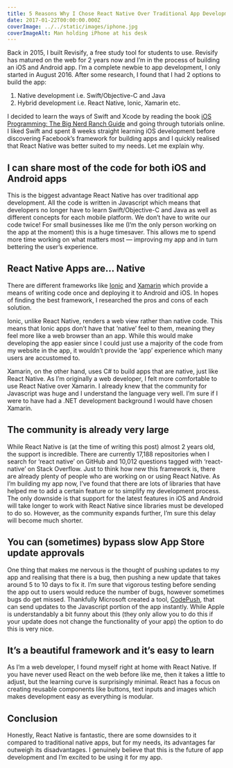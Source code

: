 ```yaml
---
title: 5 Reasons Why I Chose React Native Over Traditional App Development
date: 2017-01-22T00:00:00.000Z
coverImage: ../../static/images/iphone.jpg
coverImageAlt: Man holding iPhone at his desk
---
```


Back in 2015, I built Revisify, a free study tool for students to use. Revisify has matured on the web for 2 years now and I’m in the process of building an iOS and Android app. I’m a complete newbie to app development, I only started in August 2016. After some research, I found that I had 2 options to build the app:

1.  Native development i.e. Swift/Objective-C and Java
2.  Hybrid development i.e. React Native, Ionic, Xamarin etc.

I decided to learn the ways of Swift and Xcode by reading the book [iOS Programming: The Big Nerd Ranch Guide](http://amzn.eu/1SjzQhK) and going through tutorials online. I liked Swift and spent 8 weeks straight learning iOS development before discovering Facebook’s framework for building apps and I quickly realised that React Native was better suited to my needs. Let me explain why.

## I can share most of the code for both iOS and Android apps

This is the biggest advantage React Native has over traditional app development. All the code is written in Javascript which means that developers no longer have to learn Swift/Objective-C and Java as well as different concepts for each mobile platform. We don’t have to write our code twice! For small businesses like me (I’m the only person working on the app at the moment) this is a huge timesaver. This allows me to spend more time working on what matters most — improving my app and in turn bettering the user’s experience.

## React Native Apps are… Native

There are different frameworks like [Ionic](https://www.ionicframwork.com) and [Xamarin](https://ionicframework.com) which provide a means of writing code once and deploying it to Android and iOS. In hopes of finding the best framework, I researched the pros and cons of each solution.

Ionic, unlike React Native, renders a web view rather than native code. This means that Ionic apps don’t have that ‘native’ feel to them, meaning they feel more like a web browser than an app. While this would make developing the app easier since I could just use a majority of the code from my website in the app, it wouldn’t provide the ‘app’ experience which many users are accustomed to.

Xamarin, on the other hand, uses C# to build apps that are native, just like React Native. As I’m originally a web developer, I felt more comfortable to use React Native over Xamarin. I already knew that the community for Javascript was huge and I understand the language very well. I’m sure if I were to have had a .NET development background I would have chosen Xamarin.

## The community is already very large

While React Native is (at the time of writing this post) almost 2 years old, the support is incredible. There are currently 17,188 repositories when I search for ‘react native’ on GitHub and 10,012 questions tagged with ‘react-native’ on Stack Overflow. Just to think how new this framework is, there are already plenty of people who are working on or using React Native. As I’m building my app now, I’ve found that there are lots of libraries that have helped me to add a certain feature or to simplify my development process. The only downside is that support for the latest features in iOS and Android will take longer to work with React Native since libraries must be developed to do so. However, as the community expands further, I’m sure this delay will become much shorter.

## You can (sometimes) bypass slow App Store update approvals

One thing that makes me nervous is the thought of pushing updates to my app and realising that there is a bug, then pushing a new update that takes around 5 to 10 days to fix it. I’m sure that vigorous testing before sending the app out to users would reduce the number of bugs, however sometimes bugs do get missed. Thankfully Microsoft created a tool, [CodePush](https://microsoft.github.io/code-push/), that can send updates to the Javascript portion of the app instantly. While Apple is understandably a bit funny about this (they only allow you to do this if your update does not change the functionality of your app) the option to do this is very nice.

## It’s a beautiful framework and it’s easy to learn

As I’m a web developer, I found myself right at home with React Native. If you have never used React on the web before like me, then it takes a little to adjust, but the learning curve is surprisingly minimal. React has a focus on creating reusable components like buttons, text inputs and images which makes development easy as everything is modular.

## Conclusion

Honestly, React Native is fantastic, there are some downsides to it compared to traditional native apps, but for my needs, its advantages far outweigh its disadvantages. I genuinely believe that this is the future of app development and I’m excited to be using it for my app.
